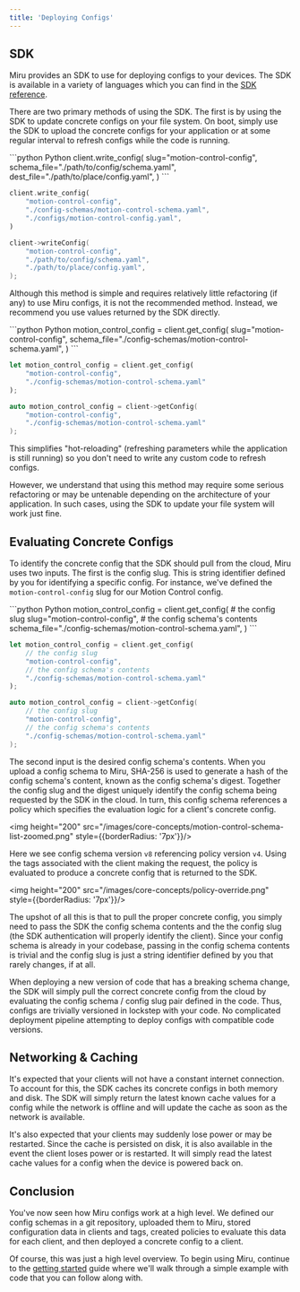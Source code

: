 ```yaml
---
title: 'Deploying Configs'
---
```


## SDK
Miru provides an SDK to use for deploying configs to your devices. The SDK is available in a variety of languages which you can find in the [SDK reference](/pages/sdk-reference).

There are two primary methods of using the SDK. The first is by using the SDK to update concrete configs on your file system. On boot, simply use the SDK to upload the concrete configs for your application or at some regular interval to refresh configs while the code is running.

<CodeGroup>
```python Python
client.write_config(
    slug="motion-control-config",
    schema_file="./path/to/config/schema.yaml",
    dest_file="./path/to/place/config.yaml",
)
```

```rust Rust
client.write_config(
    "motion-control-config",
    "./config-schemas/motion-control-schema.yaml",
    "./configs/motion-control-config.yaml",
)
```

```cpp C++
client->writeConfig(
    "motion-control-config",
    "./path/to/config/schema.yaml",
    "./path/to/place/config.yaml",
);
```
</CodeGroup>

Although this method is simple and requires relatively little refactoring (if any) to use Miru configs, it is not the recommended method. Instead, we recommend you use values returned by the SDK directly.

<CodeGroup>
```python Python
motion_control_config = client.get_config(
    slug="motion-control-config",
    schema_file="./config-schemas/motion-control-schema.yaml",
)
```

```rust Rust
let motion_control_config = client.get_config(
    "motion-control-config",
    "./config-schemas/motion-control-schema.yaml"
);
```

```cpp C++
auto motion_control_config = client->getConfig(
    "motion-control-config",
    "./config-schemas/motion-control-schema.yaml"
);
```
</CodeGroup>

This simplifies "hot-reloading" (refreshing parameters while the application is still running) so you don't need to write any custom code to refresh configs.

However, we understand that using this method may require some serious refactoring or may be untenable depending on the architecture of your application. In such cases, using the SDK to update your file system will work just fine.

## Evaluating Concrete Configs
To identify the concrete config that the SDK should pull from the cloud, Miru uses two inputs. The first is the config slug. This is string identifier defined by you for identifying a specific config. For instance, we've defined the `motion-control-config` slug for our Motion Control config.

<CodeGroup>
```python Python
motion_control_config = client.get_config(
    # the config slug
    slug="motion-control-config",
    # the config schema's contents
    schema_file="./config-schemas/motion-control-schema.yaml",
)
```

```rust Rust
let motion_control_config = client.get_config(
    // the config slug
    "motion-control-config",
    // the config schema's contents
    "./config-schemas/motion-control-schema.yaml"
);
```

```cpp C++
auto motion_control_config = client->getConfig(
    // the config slug
    "motion-control-config",
    // the config schema's contents
    "./config-schemas/motion-control-schema.yaml"
);
```
</CodeGroup>

The second input is the desired config schema's contents. When you upload a config schema to Miru, SHA-256 is used to generate a hash of the config schema's content, known as the config schema's digest. Together the config slug and the digest uniquely identify the config schema being requested by the SDK in the cloud. In turn, this config schema references a policy which specifies the evaluation logic for a client's concrete config.

<img height="200" src="/images/core-concepts/motion-control-schema-list-zoomed.png" style={{borderRadius: '7px'}}/>

Here we see config schema version `v8` referencing policy version `v4`. Using the tags associated with the client making the request, the policy is evaluated to produce a concrete config that is returned to the SDK.

<img height="200" src="/images/core-concepts/policy-override.png" style={{borderRadius: '7px'}}/>

The upshot of all this is that to pull the proper concrete config, you simply need to pass the SDK the config schema contents and the the config slug (the SDK authentication will properly identify the client). Since your config schema is already in your codebase, passing in the config schema contents is trivial and the config slug is just a string identifier defined by you that rarely changes, if at all.

When deploying a new version of code that has a breaking schema change, the SDK will simply pull the correct concrete config from the cloud by evaluating the config schema / config slug pair defined in the code. Thus, configs are trivially versioned in lockstep with your code. No complicated deployment pipeline attempting to deploy configs with compatible code versions.

## Networking & Caching 
It's expected that your clients will not have a constant internet connection. To account for this, the SDK caches its concrete configs in both memory and disk. The SDK will simply return the latest known cache values for a config while the network is offline and will update the cache as soon as the network is available.

It's also expected that your clients may suddenly lose power or may be restarted. Since the cache is persisted on disk, it is also available in the event the client loses power or is restarted. It will simply read the latest cache values for a config when the device is powered back on.

## Conclusion
You've now seen how Miru configs work at a high level. We defined our config schemas in a git repository, uploaded them to Miru, stored configuration data in clients and tags, created policies to evaluate this data for each client, and then deployed a concrete config to a client.

Of course, this was just a high level overview. To begin using Miru, continue to the [getting started](/pages/getting-started) guide where we'll walk through a simple example with code that you can follow along with.
